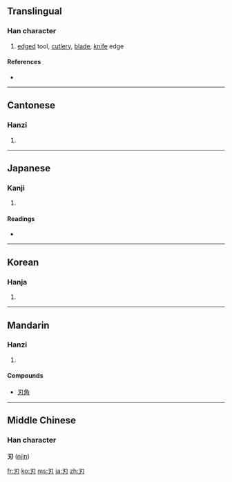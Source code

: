 {{see|刄}}
==Translingual==

===Han character===
{{Han char|rn=18|rad=刀|as=01|sn=3|four=1742<sub>0</sub>|canj=尸竹戈 (SHI)}}

# [[edge]]d tool, [[cutlery]], [[blade]], [[knife]] edge

====References====
* {{Han ref|kx=0136.020|dkj=01850|dj=0304.070|hdz=10320.030|uh=5203|ud=20995|bh=A462|bd=42082}}

----

==Cantonese==

===Hanzi===
{{yue-hanzi|jyut=|y=yan6}}

# {{defn|Cantonese|sort=刀01}}

----

==Japanese==

===Kanji===
{{ja-kanji|grade=c|rs=刀01}}

# {{defn|Japanese}}

====Readings====
* {{ja-readings|on=[[じん]] (jin)|kun=[[は]] (ha), [[やいば]] (yaiba), [[きる]] (kiru)}}

----

==Korean==

===Hanja===
{{ko-hanja|hangeul=인|rv=in|mr=in}}

# {{defn|Korean|sort=刀01}}

----

==Mandarin==

===Hanzi===
{{cmn-hanzi|pin=[[rèn]] ([[ren4]])|wg=jen<sup>4</sup>}}

# {{defn|Mandarin|sort=刀01}}

====Compounds====
* [[刃角]]

----

==Middle Chinese==
===Han character===
'''刃''' ([[njìn]])

[[fr:刃]]
[[ko:刃]]
[[ms:刃]]
[[ja:刃]]
[[zh:刃]]